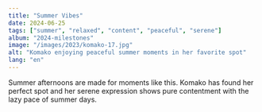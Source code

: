 ```yaml
---
title: "Summer Vibes"
date: 2024-06-25
tags: ["summer", "relaxed", "content", "peaceful", "serene"]
album: "2024-milestones"
image: "/images/2023/komako-17.jpg"
alt: "Komako enjoying peaceful summer moments in her favorite spot"
lang: "en"
---
```


Summer afternoons are made for moments like this. Komako has found her perfect spot and her serene expression shows pure contentment with the lazy pace of summer days.